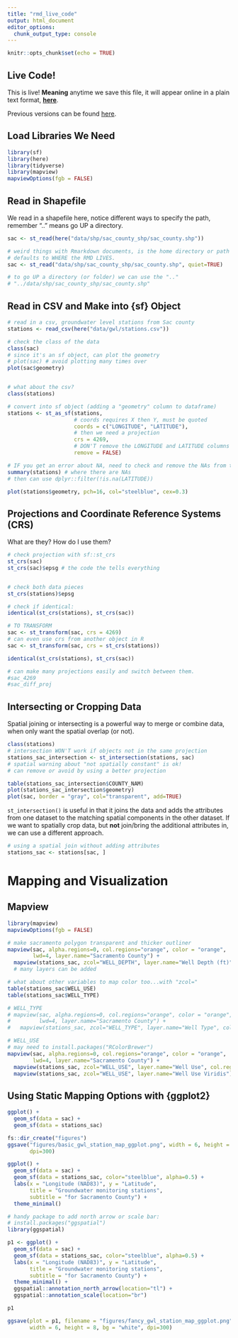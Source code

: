 ```yaml
---
title: "rmd_live_code"
output: html_document
editor_options: 
  chunk_output_type: console
---
```


```r
knitr::opts_chunk$set(echo = TRUE)
```

## Live Code!

This is live! **Meaning** anytime we save this file, it will appear online in a plain text format, [**here**](https://dl.dropboxusercontent.com/s/fbcybzmhb7phgph/r4wrds_live_rmd.Rmd?dl=0).

Previous versions can be found [here](https://github.com/r4wrds/discussion/tree/main/live_code).

## Load Libraries We Need

```r

library(sf)
library(here)
library(tidyverse)
library(mapview)
mapviewOptions(fgb = FALSE)

```

## Read in Shapefile

We read in a shapefile here, notice different ways to specify the path, remember ".." means go UP a directory.

```r

sac <- st_read(here("data/shp/sac_county_shp/sac_county.shp"))

# weird things with Rmarkdown documents, is the home directory or path 
# defaults to WHERE the RMD LIVES.
sac <- st_read("data/shp/sac_county_shp/sac_county.shp", quiet=TRUE)

# to go UP a directory (or folder) we can use the ".."
# "../data/shp/sac_county_shp/sac_county.shp"

```

## Read in CSV and Make into {sf} Object

```r

# read in a csv, groundwater level stations from Sac county
stations <- read_csv(here("data/gwl/stations.csv"))

# check the class of the data
class(sac)
# since it's an sf object, can plot the geometry
# plot(sac) # avoid plotting many times over
plot(sac$geometry)


# what about the csv?
class(stations)

# convert into sf object (adding a "geometry" column to dataframe)
stations <- st_as_sf(stations, 
                     # coords requires X then Y, must be quoted
                     coords = c("LONGITUDE", "LATITUDE"),
                     # then we need a projection
                     crs = 4269,
                     # DON'T remove the LONGITUDE and LATITUDE columns
                     remove = FALSE)

# IF you get an error about NA, need to check and remove the NAs from the data FIRST, then use st_as_sf
summary(stations) # where there are NAs
# then can use dplyr::filter(!is.na(LATITUDE))

plot(stations$geometry, pch=16, col="steelblue", cex=0.3)

```

## Projections and Coordinate Reference Systems (CRS)

What are they? How do I use them?

```r

# check projection with sf::st_crs
st_crs(sac)
st_crs(sac)$epsg # the code the tells everything


# check both data pieces
st_crs(stations)$epsg

# check if identical:
identical(st_crs(stations), st_crs(sac))

# TO TRANSFORM 
sac <- st_transform(sac, crs = 4269)
# can even use crs from another object in R
sac <- st_transform(sac, crs = st_crs(stations))

identical(st_crs(stations), st_crs(sac))

# can make many projections easily and switch between them.
#sac_4269
#sac_diff_proj

```

## Intersecting or Cropping Data

Spatial joining or intersecting is a powerful way to merge or combine data, when only want the spatial overlap (or not).

```r

class(stations)
# intersection WON'T work if objects not in the same projection
stations_sac_intersection <- st_intersection(stations, sac)
# spatial warning about "not spatially constant" is ok!
# can remove or avoid by using a better projection

table(stations_sac_intersection$COUNTY_NAM)
plot(stations_sac_intersection$geometry)
plot(sac, border = "gray", col="transparent", add=TRUE)


```

`st_intersection()` is useful in that it joins the data and adds the attributes from one dataset to the matching spatial components in the other dataset. If we want to spatially crop data, but **not** join/bring the additional attributes in, we can use a different approach.

```r

# using a spatial join without adding attributes
stations_sac <- stations[sac, ]

```

# Mapping and Visualization

## Mapview

```r

library(mapview)
mapviewOptions(fgb = FALSE)

# make sacramento polygon transparent and thicker outliner
mapview(sac, alpha.regions=0, col.regions="orange", color = "orange", 
        lwd=4, layer.name="Sacramento County") + 
  mapview(stations_sac, zcol="WELL_DEPTH", layer.name="Well Depth (ft)")
  # many layers can be added

# what about other variables to map color too...with "zcol="
table(stations_sac$WELL_USE)
table(stations_sac$WELL_TYPE)

# WELL_TYPE
# mapview(sac, alpha.regions=0, col.regions="orange", color = "orange",
#         lwd=4, layer.name="Sacramento County") +
#   mapview(stations_sac, zcol="WELL_TYPE", layer.name="Well Type", col.regions=brewer.pal(9, "YlGn"))

# WELL_USE
# may need to install.packages("RColorBrewer")
mapview(sac, alpha.regions=0, col.regions="orange", color = "orange", 
        lwd=4, layer.name="Sacramento County") + 
  mapview(stations_sac, zcol="WELL_USE", layer.name="Well Use", col.regions=RColorBrewer::brewer.pal(7, "YlGn")) +
  mapview(stations_sac, zcol="WELL_USE", layer.name="Well Use Viridis")


```

## Using Static Mapping Options with {ggplot2}


```r

ggplot() + 
  geom_sf(data = sac) +
  geom_sf(data = stations_sac)

fs::dir_create("figures")
ggsave("figures/basic_gwl_station_map_ggplot.png", width = 6, height = 8,
       dpi=300)

```

```r

ggplot() + 
  geom_sf(data = sac) +
  geom_sf(data = stations_sac, color="steelblue", alpha=0.5) +
  labs(x = "Longitude (NAD83)", y = "Latitude", 
       title = "Groundwater monitoring stations",
       subtitle = "for Sacramento County") +
  theme_minimal()

# handy package to add north arrow or scale bar:
# install.packages("ggspatial")
library(ggspatial)

p1 <- ggplot() + 
  geom_sf(data = sac) +
  geom_sf(data = stations_sac, color="steelblue", alpha=0.5) +
  labs(x = "Longitude (NAD83)", y = "Latitude", 
       title = "Groundwater monitoring stations",
       subtitle = "for Sacramento County") +
  theme_minimal() +
  ggspatial::annotation_north_arrow(location="tl") +
  ggspatial::annotation_scale(location="br")

p1

ggsave(plot = p1, filename = "figures/fancy_gwl_station_map_ggplot.png",
       width = 6, height = 8, bg = "white", dpi=300)

```

